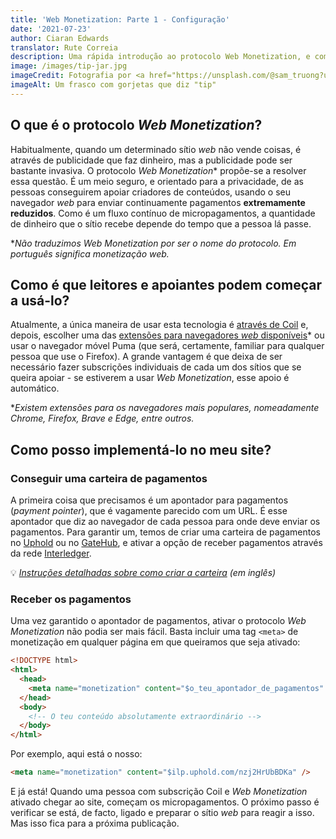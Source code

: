 ```yaml
---
title: 'Web Monetization: Parte 1 - Configuração'
date: '2021-07-23'
author: Ciaran Edwards
translator: Rute Correia
description: Uma rápida introdução ao protocolo Web Monetization, e como começar a usá-lo em qualquer site
image: /images/tip-jar.jpg
imageCredit: Fotografia por <a href="https://unsplash.com/@sam_truong?utm_source=unsplash&utm_medium=referral&utm_content=creditCopyText">Sam Dan Truong</a> via <a href="https://unsplash.com/s/photos/money?utm_source=unsplash&utm_medium=referral&utm_content=creditCopyText">Unsplash</a>
imageAlt: Um frasco com gorjetas que diz "tip"
---
```


## O que é o protocolo _Web Monetization_?

Habitualmente, quando um determinado sítio _web_ não vende coisas, é através de publicidade que faz dinheiro, mas a publicidade pode ser bastante invasiva. O protocolo _Web Monetization_\* propõe-se a resolver essa questão. É um meio seguro, e orientado para a privacidade, de as pessoas conseguirem apoiar criadores de conteúdos, usando o seu navegador _web_ para enviar continuamente pagamentos **extremamente reduzidos**. Como é um fluxo contínuo de micropagamentos, a quantidade de dinheiro que o sítio recebe depende do tempo que a pessoa lá passe.

\*_Não traduzimos Web Monetization por ser o nome do protocolo. Em português significa monetização web._

## Como é que leitores e apoiantes podem começar a usá-lo?

Atualmente, a única maneira de usar esta tecnologia é [através de Coil](https://coil.com/) e, depois, escolher uma das [extensões para navegadores _web_ disponíveis](https://help.coil.com/docs/membership/coil-extension/index.html)\* ou usar o navegador móvel Puma (que será, certamente, familiar para qualquer pessoa que use o Firefox). A grande vantagem é que deixa de ser necessário fazer subscrições individuais de cada um dos sítios que se queira apoiar - se estiverem a usar _Web Monetization_, esse apoio é automático.

\*_Existem extensões para os navegadores mais populares, nomeadamente Chrome, Firefox, Brave e Edge, entre outros._

## Como posso implementá-lo no meu site?

### Conseguir uma carteira de pagamentos

A primeira coisa que precisamos é um apontador para pagamentos (_payment pointer_), que é vagamente parecido com um URL. É esse apontador que diz ao navegador de cada pessoa para onde deve enviar os pagamentos. Para garantir um, temos de criar uma carteira de pagamentos no [Uphold](https://www.uphold.com) ou no [GateHub](https://gatehub.net), e ativar a opção de receber pagamentos através da rede [Interledger](https://interledger.org/).

💡 _[Instruções detalhadas sobre como criar a carteira](https://webmonetization.org/docs/ilp-wallets) (em inglês)_

### Receber os pagamentos

Uma vez garantido o apontador de pagamentos, ativar o protocolo _Web Monetization_ não podia ser mais fácil. Basta incluir uma tag `<meta>` de monetização em qualquer página em que queiramos que seja ativado:

```html
<!DOCTYPE html>
<html>
  <head>
    <meta name="monetization" content="$o_teu_apontador_de_pagamentos" />
  </head>
  <body>
    <!-- O teu conteúdo absolutamente extraordinário -->
  </body>
</html>
```

Por exemplo, aqui está o nosso:

```html
<meta name="monetization" content="$ilp.uphold.com/nzj2HrUbBDKa" />
```

E já está! Quando uma pessoa com subscrição Coil e _Web Monetization_ ativado chegar ao site, começam os micropagamentos. O próximo passo é verificar se está, de facto, ligado e preparar o sítio _web_ para reagir a isso. Mas isso fica para a próxima publicação.
